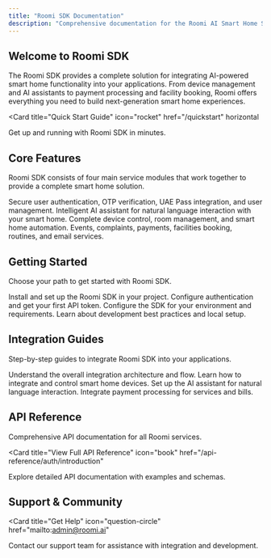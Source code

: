 ```yaml
---
title: "Roomi SDK Documentation"
description: "Comprehensive documentation for the Roomi AI Smart Home SDK"
---
```


## Welcome to Roomi SDK

The Roomi SDK provides a complete solution for integrating AI-powered smart home functionality into your applications. From device management and AI assistants to payment processing and facility booking, Roomi offers everything you need to build next-generation smart home experiences.

<Card
  title="Quick Start Guide"
  icon="rocket"
  href="/quickstart"
  horizontal
>
  Get up and running with Roomi SDK in minutes.
</Card>

## Core Features

Roomi SDK consists of four main service modules that work together to provide a complete smart home solution.

<Columns cols={2}>
  <Card
    title="Authentication & Users"
    icon="user-shield"
    href="/api-reference/auth/introduction"
  >
    Secure user authentication, OTP verification, UAE Pass integration, and user management.
  </Card>
  <Card
    title="AI Assistant"
    icon="brain"
    href="/api-reference/ai/introduction"
  >
    Intelligent AI assistant for natural language interaction with your smart home.
  </Card>
  <Card
    title="Device Management"
    icon="microchip"
    href="/api-reference/devices/introduction"
  >
    Complete device control, room management, and smart home automation.
  </Card>
  <Card
    title="Services Platform"
    icon="cogs"
    href="/api-reference/services/introduction"
  >
    Events, complaints, payments, facilities booking, routines, and email services.
  </Card>
</Columns>

## Getting Started

Choose your path to get started with Roomi SDK.

<Columns cols={2}>
  <Card
    title="Installation"
    icon="download"
    href="/installation"
  >
    Install and set up the Roomi SDK in your project.
  </Card>
  <Card
    title="Authentication Setup"
    icon="key"
    href="/authentication"
  >
    Configure authentication and get your first API token.
  </Card>
  <Card
    title="Configuration"
    icon="gear"
    href="/configuration"
  >
    Configure the SDK for your environment and requirements.
  </Card>
  <Card
    title="Development Guide"
    icon="code"
    href="/development"
  >
    Learn about development best practices and local setup.
  </Card>
</Columns>

## Integration Guides

Step-by-step guides to integrate Roomi SDK into your applications.

<Columns cols={2}>
  <Card
    title="Integration Overview"
    icon="puzzle-piece"
    href="/guides/integration-overview"
  >
    Understand the overall integration architecture and flow.
  </Card>
  <Card
    title="Device Integration"
    icon="microchip"
    href="/guides/device-integration"
  >
    Learn how to integrate and control smart home devices.
  </Card>
  <Card
    title="AI Assistant Setup"
    icon="brain"
    href="/guides/ai-assistant-setup"
  >
    Set up the AI assistant for natural language interaction.
  </Card>
  <Card
    title="Payment Processing"
    icon="credit-card"
    href="/guides/examples/payment-processing"
  >
    Integrate payment processing for services and bills.
  </Card>
</Columns>

## API Reference

Comprehensive API documentation for all Roomi services.

<Card
  title="View Full API Reference"
  icon="book"
  href="/api-reference/auth/introduction"
>
  Explore detailed API documentation with examples and schemas.
</Card>

## Support & Community

<Card
  title="Get Help"
  icon="question-circle"
  href="mailto:admin@roomi.ai"
>
  Contact our support team for assistance with integration and development.
</Card>

